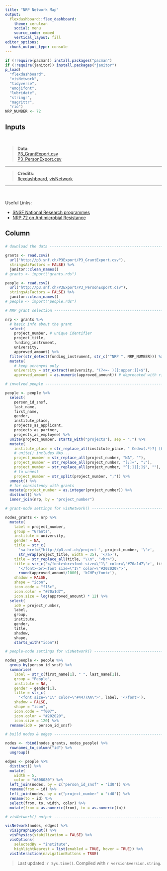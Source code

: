 ```yaml
---
title: "NRP Network Map"
output: 
  flexdashboard::flex_dashboard:
    theme: cerulean
    social: menu
    source_code: embed
    vertical_layout: fill
editor_options: 
  chunk_output_type: console
---
```


```r
if (!require(pacman)) install.packages("pacman")
if (!require(janitor)) install.packages("janitor")
p_load(
  "flexdashboard",
  "visNetwork",
  "tidyverse", 
  "emojifont",
  "lubridate", 
  "stringr", 
  "magrittr", 
  "rio")
NRP_NUMBER <- 72
```

Inputs {.sidebar}
-------------------------------------

<br>

> **Data**:  
> [P3_GrantExport.csv](http://p3.snf.ch/Pages/DataAndDocumentation.aspx)  
> [P3_PersonExport.csv](http://p3.snf.ch/Pages/DataAndDocumentation.aspx)

<hr>

> **Credits**:  
> [flexdashboard](https://github.com/rstudio/flexdashboard), [visNetwork](https://datastorm-open.github.io/visNetwork/)

<hr><br>

Useful Links:  

 - [SNSF National Research programmes](http://www.snf.ch/en/researchinFocus/nrp/Pages/default.aspx)  
 - [NRP 72 on Antimicrobial Resistance](http://www.nfp72.ch/en/Pages/Home.aspx)

Column
-------------------------------------

### 

```r

# download the data -------------------------------------------------------

grants <- read.csv2(
  url("http://p3.snf.ch/P3Export/P3_GrantExport.csv"),
  stringsAsFactors = FALSE) %>%
  janitor::clean_names()
# grants <- import("grants.rds")

people <- read.csv2(
  url("http://p3.snf.ch/P3Export/P3_PersonExport.csv"),
  stringsAsFactors = FALSE) %>%
  janitor::clean_names()
# people <- import("people.rds")

# NRP grant selection -----------------------------------------------------

nrp <- grants %>%
  # basic info about the grant
  select(
    project_number, # unique identifier
    project_title,
    funding_instrument,
    university,
    approved_amount) %>%
  filter(str_detect(funding_instrument, str_c("^NRP ", NRP_NUMBER))) %>%
  mutate(
    # keep acronyms only
    university = str_extract(university, "(?<=- )[[:upper:]]+$"),
    approved_amount = as.numeric(approved_amount)) # deprecated with rio::?

# involved people ---------------------------------------------------------

people <- people %>% 
  select(
    person_id_snsf, 
    last_name, 
    first_name, 
    gender, 
    institute_place,
    projects_as_applicant, 
    projects_as_partner, 
    projects_as_employee) %>%
  unite(project_number, starts_with("projects"), sep = ";") %>%
  mutate(
    institute_place = str_replace_all(institute_place, " Cedex(.*)?| [0-9]{1,2}", ""),
    # unite() includes NAs...
    project_number = str_replace_all(project_number, "NA", ""),
    project_number = str_replace_all(project_number, "[;]+", ";"),
    project_number = str_replace_all(project_number, "^[;]|[;]$", ""),
    # to unnest
    project_number = str_split(project_number, ";")) %>% 
  unnest() %>%
  # for consistency with grants
  mutate(project_number = as.integer(project_number)) %>%
  distinct() %>%
  inner_join(nrp, by = "project_number")

# grant-node settings for visNetwork() ------------------------------------

nodes_grants <- nrp %>%
  mutate(
    label = project_number,
    group = "Grants",
    institute = university,
    gender = NA,
    title = str_c(
      '<a href=\"http://p3.snf.ch/project-', project_number, '\">', 
      str_wrap(project_title, width = 35), '</a>'),
    title = str_replace_all(title, "\\n", "<br>"),
    title = str_c('</font><br><font size=\"1\" color=\"#70a1d7\">', title, 
      '</font><br><font size=\"1\" color=\"#202020\">',
      round(approved_amount/1000), 'kCHF</font>'),
    shadow = FALSE,
    shape = "icon",
    icon.code = "f15c",
    icon.color = "#70a1d7",
    icon.size = log(approved_amount) * 12) %>%
  select(
    id0 = project_number,
    label, 
    group, 
    institute, 
    gender, 
    title, 
    shadow, 
    shape, 
    starts_with("icon"))

# people-node settings for visNetwork() -----------------------------------

nodes_people <- people %>%
  group_by(person_id_snsf) %>%
  summarise(
    label = str_c(first_name[1], " ", last_name[1]),
    group = "People",
    institute = NA,
    gender = gender[1],
    title = str_c(
      '<font size=\"1\" color=\"#4477AA\">', label, '</font>'),
    shadow = FALSE,
    shape = "icon",
    icon.code = "f007",
    icon.color = "#202020",
    icon.size = 120) %>%
  rename(id0 = person_id_snsf)

# build nodes & edges -----------------------------------------------------

nodes <- rbind(nodes_grants, nodes_people) %>%
  rownames_to_column("id") %>%
  ungroup()

edges <- people %>%
  distinct() %>%
  mutate(
    width = 5,
    color = "#808080") %>%
  left_join(nodes, by = c("person_id_snsf" = "id0")) %>%
  rename(from = id) %>%
  left_join(nodes, by = c("project_number" = "id0")) %>%
  rename(to = id) %>%
  select(from, to, width, color) %>%
  mutate(from = as.numeric(from), to = as.numeric(to))

# visNetwork() output -----------------------------------------------------

visNetwork(nodes, edges) %>%
  visIgraphLayout() %>%
  visPhysics(stabilization = FALSE) %>%
  visOptions(
    selectedBy = "institute",
    highlightNearest = list(enabled = TRUE, hover = TRUE)) %>%
  visInteraction(navigationButtons = TRUE)

```

> Last updated: `r Sys.time()`. Compiled with `r version$version.string`.
